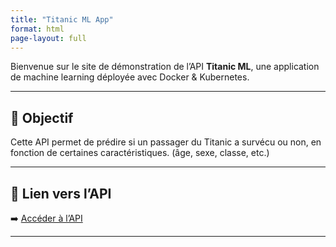 ```yaml
---
title: "Titanic ML App"
format: html
page-layout: full
---
```


Bienvenue sur le site de démonstration de l'API **Titanic ML**, une application de machine learning déployée avec Docker & Kubernetes.

---

## 🎯 Objectif

Cette API permet de prédire si un passager du Titanic a survécu ou non, en fonction de certaines caractéristiques. (âge, sexe, classe, etc.)

---

## 🚀 Lien vers l'API

➡️ [Accéder à l'API](https://surybang-titanic.lab.sspcloud.fr/docs){target=_blank}

---